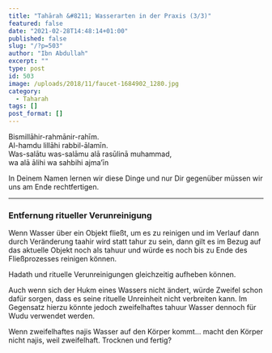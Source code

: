 ```yaml
---
title: "Tahārah &#8211; Wasserarten in der Praxis (3/3)"
featured: false
date: "2021-02-28T14:48:14+01:00"
published: false
slug: "/?p=503"
author: "Ibn Abdullah"
excerpt: ""
type: post
id: 503
image: /uploads/2018/11/faucet-1684902_1280.jpg
category:
  - Taharah
tags: []
post_format: []
---
```


Bismillāhir-rahmānir-rahīm.  
Al-hamdu lillāhi rabbil-ālamīn.  
Was-salātu was-salāmu alā rasūlinā muhammad,  
wa alā ālihi wa sahbihi ajma’īn

In Deinem Namen lernen wir diese Dinge und nur Dir gegenüber müssen wir uns am Ende rechtfertigen.

---

### Entfernung ritueller Verunreinigung

Wenn Wasser über ein Objekt fließt, um es zu reinigen und im Verlauf dann durch Veränderung taahir wird statt tahur zu sein, dann gilt es im Bezug auf das aktuelle Objekt noch als tahuur und würde es noch bis zu Ende des Fließprozesses reinigen können.

Hadath und rituelle Verunreinigungen gleichzeitig aufheben können.

Auch wenn sich der Hukm eines Wassers nicht ändert, würde Zweifel schon dafür sorgen, dass es seine rituelle Unreinheit nicht verbreiten kann. Im Gegensatz hierzu könnte jedoch zweifelhaftes tahuur Wasser dennoch für Wudu verwendet werden.

Wenn zweifelhaftes najis Wasser auf den Körper kommt… macht den Körper nicht najis, weil zweifelhaft. Trocknen und fertig?
